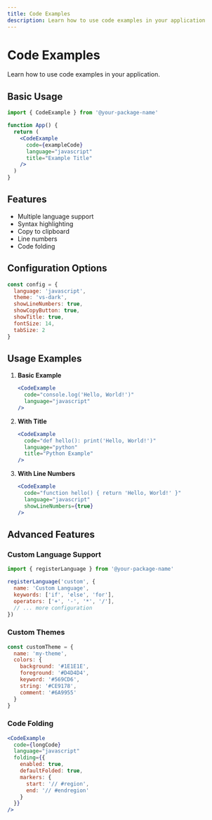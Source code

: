 ```yaml
---
title: Code Examples
description: Learn how to use code examples in your application
---
```


# Code Examples

Learn how to use code examples in your application.

## Basic Usage

```jsx
import { CodeExample } from '@your-package-name'

function App() {
  return (
    <CodeExample
      code={exampleCode}
      language="javascript"
      title="Example Title"
    />
  )
}
```

## Features

- Multiple language support
- Syntax highlighting
- Copy to clipboard
- Line numbers
- Code folding

## Configuration Options

```js
const config = {
  language: 'javascript',
  theme: 'vs-dark',
  showLineNumbers: true,
  showCopyButton: true,
  showTitle: true,
  fontSize: 14,
  tabSize: 2
}
```

## Usage Examples

1. **Basic Example**
   ```jsx
   <CodeExample
     code="console.log('Hello, World!')"
     language="javascript"
   />
   ```

2. **With Title**
   ```jsx
   <CodeExample
     code="def hello(): print('Hello, World!')"
     language="python"
     title="Python Example"
   />
   ```

3. **With Line Numbers**
   ```jsx
   <CodeExample
     code="function hello() { return 'Hello, World!' }"
     language="javascript"
     showLineNumbers={true}
   />
   ```

## Advanced Features

### Custom Language Support

```js
import { registerLanguage } from '@your-package-name'

registerLanguage('custom', {
  name: 'Custom Language',
  keywords: ['if', 'else', 'for'],
  operators: ['+', '-', '*', '/'],
  // ... more configuration
})
```

### Custom Themes

```js
const customTheme = {
  name: 'my-theme',
  colors: {
    background: '#1E1E1E',
    foreground: '#D4D4D4',
    keyword: '#569CD6',
    string: '#CE9178',
    comment: '#6A9955'
  }
}
```

### Code Folding

```jsx
<CodeExample
  code={longCode}
  language="javascript"
  folding={{
    enabled: true,
    defaultFolded: true,
    markers: {
      start: '// #region',
      end: '// #endregion'
    }
  }}
/>
``` 